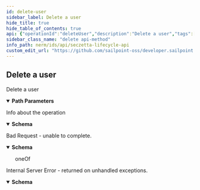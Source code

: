 ```yaml
---
id: delete-user
sidebar_label: Delete a user
hide_title: true
hide_table_of_contents: true
api: {"operationId":"deleteUser","description":"Delete a user","tags":["users"],"parameters":[{"name":"id","in":"path","description":"ID of the object to retrieve, update, or delete","required":true,"schema":{"type":"string","format":"uuid","example":"1246d8b3-ac29-4015-8154-dea4434a73fa"}}],"responses":{"200":{"description":"Info about the operation","content":{"application/json":{"schema":{"type":"object","properties":{"info":{"description":"A message confirming the operation","example":"object deleted"}}}}}},"400":{"description":"Bad Request - unable to complete.","content":{"application/json":{"schema":{"oneOf":[{"type":"object","properties":{"error":{"example":"Invalid JSON syntax. Please check your syntax and try again."}}},{"type":"object","properties":{"error":{"example":"The <object> failed to create/update"},"errors":{"example":{"attribute":"can't be blank"}}}}]}}}},"500":{"description":"Internal Server Error - returned on unhandled exceptions.","content":{"application/json":{"schema":{"type":"object","properties":{"error":{"description":"A message describing the error","example":"Sorry something went wrong"}}}}}}},"method":"delete","path":"/users/{id}","servers":[{"url":"https://{tenantName}.nonemployee.com/api","variables":{"tenantName":{"default":"acmeco","description":"Tenant name assigned to customer"}}}],"security":[{"bearerAuth":[]}],"securitySchemes":{"bearerAuth":{"type":"http","scheme":"bearer","bearerFormat":"Token token=your token"}},"info":{"version":"1.0.0","title":"SecZetta Lifecycle API","description":"The Lifecycle API can be used to access and modify various resources in your environment.","license":{"name":"MIT"}},"postman":{"name":"Delete a user","description":{"content":"Delete a user","type":"text/plain"},"url":{"path":["users",":id"],"host":["{{baseUrl}}"],"query":[],"variable":[{"disabled":false,"description":{"content":"(Required) ID of the object to retrieve, update, or delete","type":"text/plain"},"type":"any","value":"","key":"id"}]},"header":[{"key":"Accept","value":"application/json"}],"method":"DELETE"}}
sidebar_class_name: "delete api-method"
info_path: nerm/ids/api/seczetta-lifecycle-api
custom_edit_url: "https://github.com/sailpoint-oss/developer.sailpoint.com/issues/new?assignees=&labels=&template=bug-report.md&title=%5BBug%5D+Your+Bug+Report+Here Requesting changes to 'Delete a user' (delete-user)"
---
```



## Delete a user



Delete a user

<details style={{"marginBottom":"1rem"}} data-collapsed={false} open={true}><summary style={{}}><strong>Path Parameters</strong></summary><div><ul><ParamsItem className={"paramsItem"} param={{"name":"id","in":"path","description":"ID of the object to retrieve, update, or delete","required":true,"schema":{"type":"string","format":"uuid","example":"1246d8b3-ac29-4015-8154-dea4434a73fa"}}}></ParamsItem></ul></div></details><div><ApiTabs><TabItem label={"200"} value={"200"}><div>

Info about the operation

</div><div><MimeTabs schemaType={"response"}><TabItem label={"application/json"} value={"application/json"}><SchemaTabs><TabItem label={"Schema"} value={"Schema"}><details style={{}} data-collapsed={false} open={true}><summary style={{"textAlign":"left"}}><strong>Schema</strong></summary><div style={{"textAlign":"left","marginLeft":"1rem"}}></div><ul style={{"marginLeft":"1rem"}}><SchemaItem collapsible={false} name={"info"} required={false} deprecated={undefined} schemaDescription={"A message confirming the operation"} schemaName={""} qualifierMessage={undefined} defaultValue={undefined}></SchemaItem></ul></details></TabItem><TabItem label={"Example (from schema)"} value={"Example (from schema)"}><ResponseSamples responseExample={"{\n  \"info\": \"object deleted\"\n}"} language={"json"}></ResponseSamples></TabItem></SchemaTabs></TabItem></MimeTabs></div></TabItem><TabItem label={"400"} value={"400"}><div>

Bad Request - unable to complete.

</div><div><MimeTabs schemaType={"response"}><TabItem label={"application/json"} value={"application/json"}><SchemaTabs><TabItem label={"Schema"} value={"Schema"}><details style={{}} data-collapsed={false} open={true}><summary style={{"textAlign":"left"}}><strong>Schema</strong></summary><div style={{"textAlign":"left","marginLeft":"1rem"}}></div><ul style={{"marginLeft":"1rem"}}><div><div><span className={"badge badge--info"}>oneOf</span><SchemaTabs><TabItem label={"MOD1"} value={"0-item-properties"}><SchemaItem collapsible={false} name={"error"} required={false} deprecated={undefined} schemaDescription={undefined} schemaName={""} qualifierMessage={undefined} defaultValue={undefined}></SchemaItem></TabItem><TabItem label={"MOD2"} value={"1-item-properties"}><SchemaItem collapsible={false} name={"error"} required={false} deprecated={undefined} schemaDescription={undefined} schemaName={""} qualifierMessage={undefined} defaultValue={undefined}></SchemaItem><SchemaItem collapsible={false} name={"errors"} required={false} deprecated={undefined} schemaDescription={undefined} schemaName={""} qualifierMessage={undefined} defaultValue={undefined}></SchemaItem></TabItem></SchemaTabs></div></div></ul></details></TabItem><TabItem label={"Example (from schema)"} value={"Example (from schema)"}><ResponseSamples responseExample={"{\n  \"error\": \"Invalid JSON syntax. Please check your syntax and try again.\"\n}"} language={"json"}></ResponseSamples></TabItem></SchemaTabs></TabItem></MimeTabs></div></TabItem><TabItem label={"500"} value={"500"}><div>

Internal Server Error - returned on unhandled exceptions.

</div><div><MimeTabs schemaType={"response"}><TabItem label={"application/json"} value={"application/json"}><SchemaTabs><TabItem label={"Schema"} value={"Schema"}><details style={{}} data-collapsed={false} open={true}><summary style={{"textAlign":"left"}}><strong>Schema</strong></summary><div style={{"textAlign":"left","marginLeft":"1rem"}}></div><ul style={{"marginLeft":"1rem"}}><SchemaItem collapsible={false} name={"error"} required={false} deprecated={undefined} schemaDescription={"A message describing the error"} schemaName={""} qualifierMessage={undefined} defaultValue={undefined}></SchemaItem></ul></details></TabItem><TabItem label={"Example (from schema)"} value={"Example (from schema)"}><ResponseSamples responseExample={"{\n  \"error\": \"Sorry something went wrong\"\n}"} language={"json"}></ResponseSamples></TabItem></SchemaTabs></TabItem></MimeTabs></div></TabItem></ApiTabs></div>